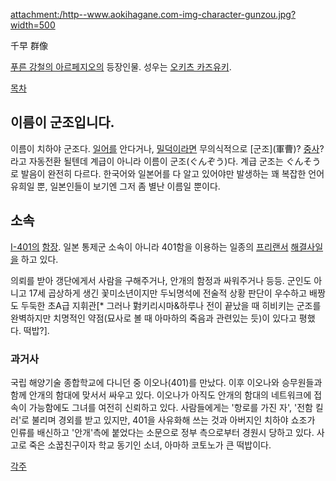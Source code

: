 attachment:/http--www.aokihagane.com-img-character-gunzou.jpg?width=500

千早 群像

[[푸른 강철의 아르페지오]]의 등장인물. 성우는 [[오키츠 카즈유키]].

[[목차]]
== 이름이 군조입니다. ==
이름이 치하야 군조다. [[일어]]를 안다거나, [[밀덕]]이라면 무의식적으로 [군조](軍曹)? [[중사]]? 라고 자동전환 될텐데 계급이 아니라 이름이 군조(ぐんぞう)다. 계급 군조는 ぐんそう로 발음이 완전히 다르다. 한국어와 일본어를 다 알고 있어야만 발생하는 꽤 복잡한 언어유희일 뿐, 일본인들이 보기엔 그저 좀 별난 이름일 뿐이다.

== 소속 ==
[[I-401]]의 [[함장]]. 일본 통제군 소속이 아니라 401함을 이용하는 일종의 [[프리랜서]] [[해결사]]일을 하고 있다. 

의뢰를 받아 갱단에게서 사람을 구해주거나, 안개의 함정과 싸워주거나 등등. 군인도 아니고 17세 곱상하게 생긴 꽃미소년이지만 두뇌명석에 전술적 상황 판단이 우수하고 배짱도 두둑한 초A급 지휘관[* 그러나 對키리시마&하루나 전이 끝났을 때 히비키는 군조를 완벽하지만 치명적인 약점(묘사로 볼 때 아마하의 죽음과 관련있는 듯)이 있다고 평했다. 떡밥?].

=== 과거사 ===
국립 해양기술 종합학교에 다니던 중 이오나(401)를 만났다. 이후 이오나와 승무원들과 함께 안개의 함대에 맞서서 싸우고 있다. 이오나가 아직도 안개의 함대의 네트워크에 접속이 가능함에도 그녀를 여전히 신뢰하고 있다. 사람들에게는 '항로를 가진 자', '전함 킬러'로 불리며 경외를 받고 있지만, 401을 사유화해 쓰는 것과 아버지인 치하야 쇼조가 인류를 배신하고 '안개'측에 붙었다는 소문으로 정부 측으로부터 경원시 당하고 있다. 사고로 죽은 소꿉친구이자 학교 동기인 소녀, 아마하 코토노가 큰 떡밥이다.

[[각주]]
